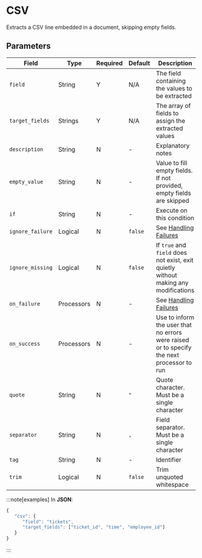 
# CSV

<Synopsis>
Extracts a CSV line embedded in a document, skipping empty fields.
</Synopsis>

## Parameters

|Field|Type|Required|Default|Description|
|---|---|---|---|---|
|`field`|String|Y|N/A|The field containing the values to be extracted|
|`target_fields`|Strings|Y|N/A|The array of fields to assign the extracted values|
|`description`|String|N|-|Explanatory notes|
|`empty_value`|String|N|-|Value to fill empty fields. If not provided, empty fields are skipped|
|`if`|String|N|-|Execute on this condition|
|`ignore_failure`|Logical|N|`false`|See [Handling Failures](../handling-failures.mdx)|
|`ignore_missing`|Logical|N|`false`|If `true` and `field` does not exist, exit quietly without making any modifications|
|`on_failure`|Processors|N|-|See [Handling Failures](../handling-failures.mdx)|
|`on_success`|Processors|N|-|Use to inform the user that no errors were raised or to specify the next processor to run|
|`quote`|String|N|`"`|Quote character. Must be a single character|
|`separator`|String|N|`,`|Field separator. Must be a single character|
|`tag`|String|N|-|Identifier|
|`trim`|Logical|N|`false`|Trim unquoted whitespace|

:::note[examples]
In **JSON**:

```js
{
   "csv": {
      "field": "tickets",
      "target_fields": ["ticket_id", "time", "employee_id"]
   }
}
```
:::
